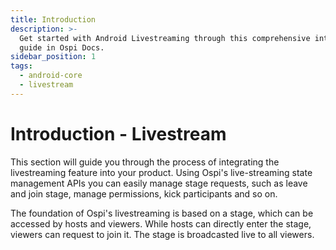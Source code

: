 ```yaml
---
title: Introduction
description: >-
  Get started with Android Livestreaming through this comprehensive introduction
  guide in Ospi Docs.
sidebar_position: 1
tags:
  - android-core
  - livestream
---
```


# Introduction - Livestream

This section will guide you through the process of integrating the livestreaming feature into your product. Using Ospi's live-streaming state management APIs you can easily manage stage requests, such as leave and join stage, manage permissions, kick participants and so on.

The foundation of Ospi's livestreaming is based on a stage, which can be accessed by hosts and viewers. While hosts can directly enter the stage, viewers can request to join it. The stage is broadcasted live to all viewers.

<head>
  <title>Android Core Introduction</title>
  <meta name="description" content="Get started with Android Livestreaming through this comprehensive introduction guide in Ospi Docs."/>
</head>
